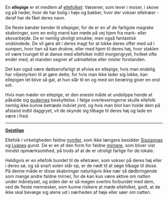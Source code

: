 {{title:Ellepige}}
{{author:Laura Holmegaard}}
{{timestamp:2010-09-17T07:40:21Z}}
{{copyright:Ellepige}}
En '''ellepige''' er et medlem af [[ellefolk|ellefolket]]: Væsener, som lever i moser, i skove og på heder, hvor de har bolig i høje og bakker, hvor der vokser elletræer - deraf har de fået deres navn.

De fleste bønder kender til ellepiger, for de er en af de farligste magiske skabninger, som en enlig mand kan møde på vej hjem fra mark- eller skovarbejde. De er nemlig utroligt smukke, men også fantastisk ondsindede. De vil gøre alt i deres magt for at lokke deres offer med ud i sumpen, hvor han så kan drukne, eller med hjem til deres høj, hvor staklen vil være tvunget til at danse med ellefolket indtil morgengryet, hvilket ofte ender med, at manden segner af udmattelse eller mister forstanden.

Det kan også være dødsensfarligt at afvise en ellepige, hvis man endelig har viljestyrken til at gøre dette, for hvis man ikke lader sig lokke, kan ellepigen let blive så gal, at hun slår til en og med sin berøring giver en ond sot.

Hvis man møder en ellepige, er den eneste måde at undslippe hende at påkalde sig [[guderne|gudernes]] beskyttelse. I følge overleveringerne skulle ellefolk nemlig ikke kunne betræde indviet jord, og hvis man blot kan holde dem på afstand indtil daggryet, vil de skynde sig tilbage til deres høj og lade en være i fred.


----
'''[[Gejstlig|Gejstlige]]'''


Ellefolk i virkeligheden faldne [[nymfe|nymfer]], som ikke længere besidder [[Sissianna|Sissiannas]] og [[Lyane|Lyanes]] gunst. De er en af den form for faldne [[mirner|mirnere]], som bliver vist mindst opmærksomhed, på trods af at de er utroligt farlige for de lokale.

Heldigvis er en ellefolk bundet til de elletræer, som vokser på deres høj eller i deres sø, og så snart solen står op, er de nødt til at søge tilbage til disse. På denne måde er disse skabninger naturligvis ikke nær så dødbringende som mange andre faldne mirner, for de kan kun være aktive om natten under månelyset, og siden der er så megen overtro forbundet med dem, ved de fleste mennesker, som kunne risikere at møde ellefolket, godt, at de ikke skal bevæge sig alene ud i nærheden af høje eller søer om natten.